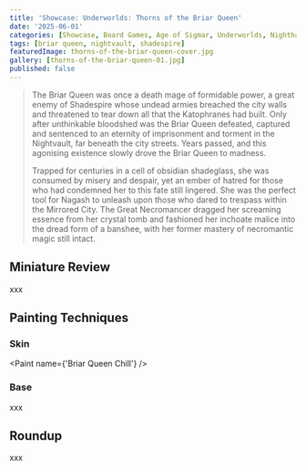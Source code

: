 ```yaml
---
title: 'Showcase: Underworlds: Thorns of the Briar Queen'
date: '2025-06-01'
categories: [Showcase, Board Games, Age of Sigmar, Underworlds, Nighthaunt]
tags: [briar queen, nightvault, shadespire]
featuredImage: thorns-of-the-briar-queen-cover.jpg
gallery: [thorns-of-the-briar-queen-01.jpg]
published: false
---
```



> The Briar Queen was once a death mage of formidable power, a great enemy of Shadespire whose undead armies breached
> the city walls and threatened to tear down all that the Katophranes had built. Only after unthinkable bloodshed was
> the Briar Queen defeated, captured and sentenced to an eternity of imprisonment and torment in the Nightvault, far
> beneath the city streets. Years passed, and this agonising existence slowly drove the Briar Queen to madness.
>
> Trapped for centuries in a cell of obsidian shadeglass, she was consumed by misery and despair, yet an ember of
> hatred for those who had condemned her to this fate still lingered. She was the perfect tool for Nagash to unleash
> upon those who dared to trespass within the Mirrored City. The Great Necromancer dragged her screaming essence from
> her crystal tomb and fashioned her inchoate malice into the dread form of a banshee, with her former mastery of
> necromantic magic still intact.

## Miniature Review

xxx

## Painting Techniques

### Skin

<Paint name={'Briar Queen Chill'} />

### Base

xxx

## Roundup

xxx
